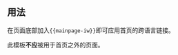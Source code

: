 <includeonly>{{pp-template}}</includeonly><noinclude>{{template doc page viewed directly}}</noinclude>
== 用法 ==
在页面底部加入<code><nowiki>{{mainpage-iw}}</nowiki></code>即可应用首页的跨语言链接。

此模板'''不应'''被用于首页之外的页面。

<includeonly>
<!-- 本行下加入模板的分類 -->
[[Category:首頁模板|{{PAGENAME}}]]
<!-- 本行下加入模板的跨語言鏈接 -->

</includeonly>